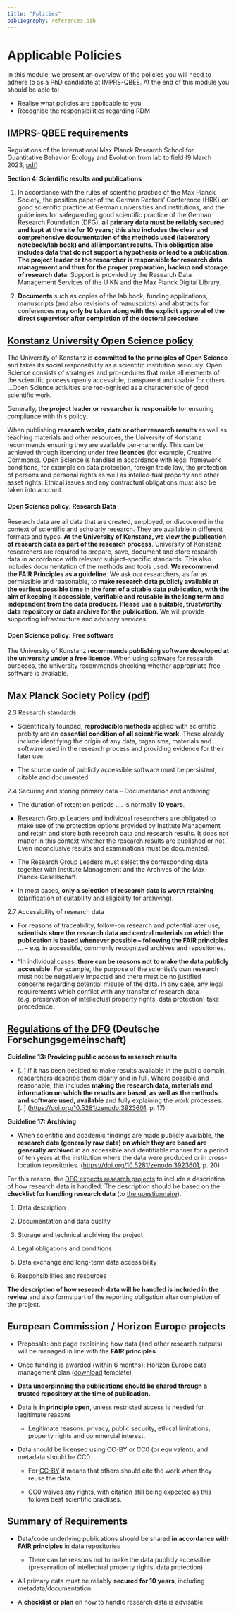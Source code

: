 ```yaml
---
title: "Policies"
bibliography: references.bib
---
```


# Applicable Policies

In this module, we present an overview of the policies you will need to adhere to as a PhD candidate at IMPRS-QBEE. At the end of this module you should be able to:

-   Realise what policies are applicable to you
-   Recognise the responsibilities regarding RDM

## IMPRS-QBEE requirements

Regulations of the International Max Planck Research School for Quantitative Behavior Ecology and Evolution from lab to field (9 March 2023, [pdf](https://imprs-qbee.mpg.de/65696/EN_Regulations_IMPRS-QBEE.pdf))

**Section 4: Scientific results and publications**

1.  In accordance with the rules of scientific practice of the Max Planck Society, the position paper of the German Rectors' Conference (HRK) on good scientific practice at German universities and institutions, and the guidelines for safeguarding good scientific practice of the German Research Foundation (DFG), **all primary data must be reliably secured and kept at the site for 10 years; this also includes the clear and comprehensive documentation of the methods used (laboratory notebook/lab book) and all important results. This obligation also includes data that do not support a hypothesis or lead to a publication. The project leader or the researcher is responsible for research data management and thus for the proper preparation, backup and storage of research data**. Support is provided by the Research Data Management Services of the U KN and the Max Planck Digital Library.

2.  **Documents** such as copies of the lab book, funding applications, manuscripts (and also revisions of manuscripts) and abstracts for conferences **may only be taken along with the explicit approval of the direct supervisor after completion of the doctoral procedure**.

## [Konstanz University Open Science policy](https://www.kim.uni-konstanz.de/en/openscience/open-science-policy/)

The University of Konstanz is **committed to the principles of Open Science** and takes its social responsibility as a scientific institution seriously. Open Science consists of strategies and pro-cedures that make all elements of the scientific process openly accessible, transparent and usable for others. ...Open Science activities are rec-ognised as a characteristic of good scientific work.

Generally, **the project leader or researcher is responsible** for ensuring compliance with this policy.

When publishing **research works, data or other research results** as well as teaching materials and other resources, the University of Konstanz recommends ensuring they are available per-manently. This can be achieved through licencing under free **licences** (for example, Creative Commons). Open Science is handled in accordance with legal framework conditions, for example on data protection, foreign trade law, the protection of persons and personal rights as well as intellec-tual property and other asset rights. Ethical issues and any contractual obligations must also be taken into account.

#### Open Science policy: Research Data

Research data are all data that are created, employed, or discovered in the context of scientific and scholarly research. They are available in different formats and types. **At the University of Konstanz, we view the publication of research data as part of the research process**. University of Konstanz researchers are required to prepare, save, document and store research data in accordance with relevant subject-specific standards. This also includes documentation of the methods and tools used. **We recommend the FAIR Principles as a guideline**. We ask our researchers, as far as permissible and reasonable, to **make research data publicly available at the earliest possible time in the form of a citable data publication, with the aim of keeping it accessible, verifiable and reusable in the long term and independent from the data producer.** **Please use a suitable, trustworthy data repository or data archive for the publication.** We will provide supporting infrastructure and advisory services.

#### Open Science policy: Free software

The University of Konstanz **recommends publishing software developed at the university under a free licence.** When using software for research purposes, the university recommends checking whether appropriate free software is available.

## Max Planck Society Policy ([**pdf**](https://urldefense.com/v3/__https://www.mpg.de/197494/rulesScientificPractice.pdf__;!!PAKc-5URQlI!4R3UgXaRpqFOu5I-_TtX5LxphA1Hg3LMDPxzqh84lc-KDU_bM11zZTF1mhBVj07d7XkyA3ZiwhVrndW4usJ5JFoQ$)**)**

2.3 Research standards

-   Scientifically founded, **reproducible methods** applied with scientific probity are an **essential condition of all scientific work**. These already include identifying the origin of any data, organisms, materials and software used in the research process and providing evidence for their later use.

-   The source code of publicly accessible software must be persistent, citable and documented.

2.4 Securing and storing primary data – Documentation and archiving

-   The duration of retention periods …. is normally **10 years**.

-   Research Group Leaders and individual researchers are obligated to make use of the protection options provided by Institute Management and retain and store both research data and research results. It does not matter in this context whether the research results are published or not. Even inconclusive results and examinations must be documented.

-   The Research Group Leaders must select the corresponding data together with Institute Management and the Archives of the Max-Planck-Gesellschaft.

-   In most cases, **only a selection of research data is worth retaining** (clarification of suitability and eligibility for archiving).

2.7 Accessibility of research data

-   For reasons of traceability, follow-on research and potential later use, **scientists store the research data and central materials on which the publication is based whenever possible – following the FAIR principles** … – e.g. in accessible, commonly recognized archives and repositories.

-   “In individual cases, **there can be reasons not to make the data publicly accessible**. For example, the purpose of the scientist’s own research must not be negatively impacted and there must be no justified concerns regarding potential misuse of the data. In any case, any legal requirements which conflict with any transfer of research data (e.g. preservation of intellectual property rights, data protection) take precedence.

## [Regulations of the DFG](https://wissenschaftliche-integritaet.de/en/code-of-conduct/) (Deutsche Forschungsgemeinschaft)

**Guideline 13: Providing public access to research results**

-   \[..\] If it has been decided to make results available in the public domain, researchers describe them clearly and in full. Where possible and reasonable, this includes **making the research data, materials and information on which the results are based, as well as the methods and software used, available** and fully explaining the work processes. \[..\] (<https://doi.org/10.5281/zenodo.3923601>, p. 17)

**Guideline 17: Archiving**

-   When scientific and academic findings are made publicly available, t**he research data (generally raw data) on which they are based are generally archived** in an accessible and identifiable manner for a period of ten years at the institution where the data were produced or in cross-location repositories. (<https://doi.org/10.5281/zenodo.3923601>, p. 20)

For this reason, the [DFG expects research projects](www.dfg.de/proposal_process/research_data) to include a description of how research data is handled. The description should be based on the **checklist for handling research data** (to [the questionnaire](https://www.dfg.de/download/pdf/foerderung/grundlagen_dfg_foerderung/forschungsdaten/forschungsdaten_checkliste_en.pdf)).

1.  Data description

2.  Documentation and data quality

3.  Storage and technical archiving the project

4.  Legal obligations and conditions

5.  Data exchange and long-term data accessibility

6.  Responsibilities and resources

**The description of how research data will be handled is included in the review** and also forms part of the reporting obligation after completion of the project.

## European Commission / Horizon Europe projects

-   Proposals: one page explaining how data (and other research outputs) will be managed in line with the **FAIR principles**

-   Once funding is awarded (within 6 months): Horizon Europe data management plan ([download](https://enspire.science/wp-content/uploads/2021/09/Horizon-Europe-Data-Management-Plan-Template.pdf) template)

-   **Data underpinning the publications should be shared through a trusted repository at the time of publication.**

-   Data is **in principle open**, unless restricted access is needed for legitimate reasons 

    -   Legitimate reasons: privacy, public security, ethical limitations, property rights and commercial interest.

-   Data should be licensed using CC-BY or CC0 (or equivalent), and metadata should be CC0. 

    -   For [CC-BY](https://creativecommons.org/licenses/by/4.0/) it means that others should cite the work when they reuse the data. 

    -   [CC0](https://creativecommons.org/publicdomain/zero/1.0/) waives any rights, with citation still being expected as this follows best scientific practises.

## Summary of Requirements

-   Data/code underlying publications should be shared **in accordance with FAIR principles** in data repositories

    -   There can be reasons not to make the data publicly accessible (preservation of intellectual property rights, data protection)

-   All primary data must be reliably **secured for 10 years**, including metadata/documentation

-   A **checklist or plan** on how to handle research data is advisable
